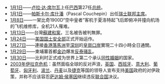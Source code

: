 {{monthInNews|2003|1}}
* [[1月1日|1月1日]]——[[卢拉·达·席尔瓦|卢拉·达·席尔瓦]]上任[[巴西|巴西]]第27任[[巴西總統|总统]]。
* [[1月1日|1月1日]]——[[帕斯卡尔·库什潘|帕斯卡尔·库什潘]]（Pascal Couchepin）出任[[瑞士联邦主席|瑞士联邦主席]]。
* [[1月8日|1月8日]]——一架比奇1900D“空中皇者”客机于夏洛特起飞后即俯冲并撞向机场的飞机维修库，全机21人罹难。
* [[1月13日|1月13日]]——台灣[[蘇建和案|蘇建和案]]，三名被告被判無罪。
* [[1月24日|1月24日]]——[[美国国土安全部|美国国土安全部]]正式开始运作。
* [[1月27日|1月27日]]——連接[[香港|香港]][[落馬洲|落馬洲]]至[[深圳|深圳]]的[[皇崗口岸|皇崗口岸]]實現二十四小時全日通關。
* [[1月29日|1月29日]]——柬埔寨首都[[金边|金边]]爆发[[2003年金边反泰骚乱|反泰骚乱]]。
* [[1月30日|1月30日]]——比利时正式成为世界上第二个承认[[同性婚姻|同性婚姻]]的国家。
* [[2003年伊拉克危机|2003年伊拉克危机]]：虽然面临全球的反对声浪，[[英国|英国]]、[[西班牙|西班牙]]、[[意大利|意大利]]、[[葡萄牙|葡萄牙]]、[[匈牙利|匈牙利]]、[[波兰|波兰]]、[[丹麦|丹麦]]以及[[捷克|捷克]]等国的领导人宣布支持[[美国|美国]]政府的对伊政策，并称不应该容忍[[萨达姆·侯塞因|萨达姆·侯塞因]]继续违反[[联合国|联合国]]决议。

{{各月大事记}}